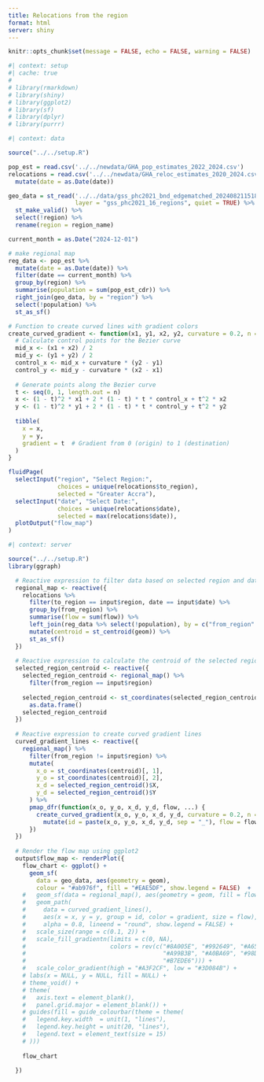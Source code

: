 ```yaml
---
title: Relocations from the region
format: html
server: shiny
---
```


```r
knitr::opts_chunk$set(message = FALSE, echo = FALSE, warning = FALSE)
```

```r
#| context: setup
#| cache: true
# 
# library(rmarkdown)
# library(shiny)
# library(ggplot2)
# library(sf)
# library(dplyr)
# library(purrr)

```

```r
#| context: data

source("../../setup.R")

pop_est = read.csv('../../newdata/GHA_pop_estimates_2022_2024.csv')
relocations = read.csv('../../newdata/GHA_reloc_estimates_2020_2024.csv') %>%
  mutate(date = as.Date(date))

geo_data = st_read('../../data/gss_phc2021_bnd_edgematched_20240821151831.gpkg',
                   layer = "gss_phc2021_16_regions", quiet = TRUE) %>%
  st_make_valid() %>%
  select(!region) %>%
  rename(region = region_name)

current_month = as.Date("2024-12-01")

# make regional map
reg_data <- pop_est %>%
  mutate(date = as.Date(date)) %>%
  filter(date == current_month) %>%
  group_by(region) %>%
  summarise(population = sum(pop_est_cdr)) %>% 
  right_join(geo_data, by = "region") %>% 
  select(!population) %>% 
  st_as_sf()

# Function to create curved lines with gradient colors
create_curved_gradient <- function(x1, y1, x2, y2, curvature = 0.2, n = 100) {
  # Calculate control points for the Bezier curve
  mid_x <- (x1 + x2) / 2
  mid_y <- (y1 + y2) / 2
  control_x <- mid_x + curvature * (y2 - y1)
  control_y <- mid_y - curvature * (x2 - x1)
  
  # Generate points along the Bezier curve
  t <- seq(0, 1, length.out = n)
  x <- (1 - t)^2 * x1 + 2 * (1 - t) * t * control_x + t^2 * x2
  y <- (1 - t)^2 * y1 + 2 * (1 - t) * t * control_y + t^2 * y2
  
  tibble(
    x = x,
    y = y,
    gradient = t  # Gradient from 0 (origin) to 1 (destination)
  )
}

```

```r

fluidPage(
  selectInput("region", "Select Region:",
              choices = unique(relocations$to_region),
              selected = "Greater Accra"),
  selectInput("date", "Select Date:",
              choices = unique(relocations$date),
              selected = max(relocations$date)),
  plotOutput("flow_map")
)

```

```r
#| context: server

source("../../setup.R")
library(ggraph)

  # Reactive expression to filter data based on selected region and date
  regional_map <- reactive({
    relocations %>%
      filter(to_region == input$region, date == input$date) %>%
      group_by(from_region) %>%
      summarise(flow = sum(flow)) %>%
      left_join(reg_data %>% select(!population), by = c("from_region" = "region")) %>%
      mutate(centroid = st_centroid(geom)) %>%
      st_as_sf()
  })
  
  # Reactive expression to calculate the centroid of the selected region
  selected_region_centroid <- reactive({
    selected_region_centroid <- regional_map() %>%
      filter(from_region == input$region) 
    
    selected_region_centroid <- st_coordinates(selected_region_centroid$centroid ) %>% 
      as.data.frame()
    selected_region_centroid
  })
  
  # Reactive expression to create curved gradient lines
  curved_gradient_lines <- reactive({
    regional_map() %>%
      filter(from_region != input$region) %>%
      mutate(
        x_o = st_coordinates(centroid)[, 1],
        y_o = st_coordinates(centroid)[, 2],
        x_d = selected_region_centroid()$X,
        y_d = selected_region_centroid()$Y
      ) %>%
      pmap_dfr(function(x_o, y_o, x_d, y_d, flow, ...) {
        create_curved_gradient(x_o, y_o, x_d, y_d, curvature = 0.2, n = 1000) %>%
          mutate(id = paste(x_o, y_o, x_d, y_d, sep = "_"), flow = flow)
      })
  })
  
  # Render the flow map using ggplot2
  output$flow_map <- renderPlot({
    flow_chart <- ggplot() +
      geom_sf(
        data = geo_data, aes(geometry = geom),
        colour = "#ab976f", fill = "#EAE5DF", show.legend = FALSE)  +
    #   geom_sf(data = regional_map(), aes(geometry = geom, fill = flow)) +
    #   geom_path(
    #     data = curved_gradient_lines(),
    #     aes(x = x, y = y, group = id, color = gradient, size = flow),
    #     alpha = 0.8, lineend = "round", show.legend = FALSE) +
    #   scale_size(range = c(0.1, 2)) +
    #   scale_fill_gradientn(limits = c(0, NA),
    #                        colors = rev(c("#8A005E", "#992649", "#A65432", '#AB7A22',
    #                                       "#A99B3B", "#A0BA69", "#98D399", "#9CE5C6",
    #                                       "#B7EDE6"))) +
    #   scale_color_gradient(high = "#A3F2CF", low = "#3D084B") +
    # labs(x = NULL, y = NULL, fill = NULL) +
    # theme_void() +
    # theme(
    #   axis.text = element_blank(),
    #   panel.grid.major = element_blank()) +
    # guides(fill = guide_colourbar(theme = theme(
    #   legend.key.width  = unit(1, "lines"),
    #   legend.key.height = unit(20, "lines"),
    #   legend.text = element_text(size = 15)
    # )))
    
    flow_chart
    
  })


```

